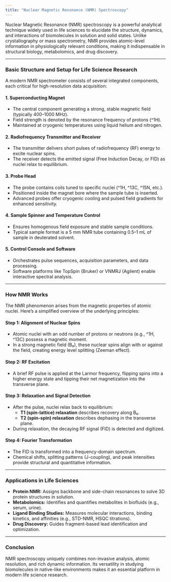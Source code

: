 ```yaml
---
title: "Nuclear Magnetic Resonance (NMR) Spectroscopy"
---
```


Nuclear Magnetic Resonance (NMR) spectroscopy is a powerful analytical technique widely used in life sciences to elucidate the structure, dynamics, and interactions of biomolecules in solution and solid states. Unlike crystallography or mass spectrometry, NMR provides atomic-level information in physiologically relevant conditions, making it indispensable in structural biology, metabolomics, and drug discovery.

---

### Basic Structure and Setup for Life Science Research

A modern NMR spectrometer consists of several integrated components, each critical for high-resolution data acquisition:

#### 1. **Superconducting Magnet**
- The central component generating a strong, stable magnetic field (typically 400–1000 MHz).
- Field strength is denoted by the resonance frequency of protons (^1H).
- Maintained at cryogenic temperatures using liquid helium and nitrogen.

#### 2. **Radiofrequency Transmitter and Receiver**
- The transmitter delivers short pulses of radiofrequency (RF) energy to excite nuclear spins.
- The receiver detects the emitted signal (Free Induction Decay, or FID) as nuclei relax to equilibrium.

#### 3. **Probe Head**
- The probe contains coils tuned to specific nuclei (^1H, ^13C, ^15N, etc.).
- Positioned inside the magnet bore where the sample tube is inserted.
- Advanced probes offer cryogenic cooling and pulsed field gradients for enhanced sensitivity.

#### 4. **Sample Spinner and Temperature Control**
- Ensures homogenous field exposure and stable sample conditions.
- Typical sample format is a 5 mm NMR tube containing 0.5–1 mL of sample in deuterated solvent.

#### 5. **Control Console and Software**
- Orchestrates pulse sequences, acquisition parameters, and data processing.
- Software platforms like TopSpin (Bruker) or VNMRJ (Agilent) enable interactive spectral analysis.

---

### How NMR Works

The NMR phenomenon arises from the magnetic properties of atomic nuclei. Here's a simplified overview of the underlying principles:

#### Step 1: **Alignment of Nuclear Spins**
- Atomic nuclei with an odd number of protons or neutrons (e.g., ^1H, ^13C) possess a magnetic moment.
- In a strong magnetic field (B₀), these nuclear spins align with or against the field, creating energy level splitting (Zeeman effect).

#### Step 2: **RF Excitation**
- A brief RF pulse is applied at the Larmor frequency, flipping spins into a higher energy state and tipping their net magnetization into the transverse plane.

#### Step 3: **Relaxation and Signal Detection**
- After the pulse, nuclei relax back to equilibrium:
  - **T1 (spin-lattice) relaxation** describes recovery along B₀.
  - **T2 (spin-spin) relaxation** describes dephasing in the transverse plane.
- During relaxation, the decaying RF signal (FID) is detected and digitized.

#### Step 4: **Fourier Transformation**
- The FID is transformed into a frequency-domain spectrum.
- Chemical shifts, splitting patterns (J-coupling), and peak intensities provide structural and quantitative information.

---

### Applications in Life Sciences

- **Protein NMR:** Assigns backbone and side-chain resonances to solve 3D protein structures in solution.
- **Metabolomics:** Identifies and quantifies metabolites in biofluids (e.g., serum, urine).
- **Ligand Binding Studies:** Measures molecular interactions, binding kinetics, and affinities (e.g., STD-NMR, HSQC titrations).
- **Drug Discovery:** Guides fragment-based lead identification and optimization.

---

### Conclusion

NMR spectroscopy uniquely combines non-invasive analysis, atomic resolution, and rich dynamic information. Its versatility in studying biomolecules in native-like environments makes it an essential platform in modern life science research.

